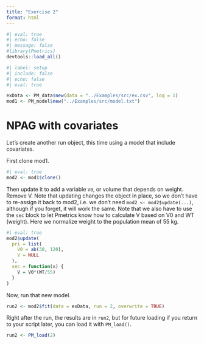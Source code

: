 ```yaml
---
title: "Exercise 2"
format: html
---
```


```r
#| eval: true
#| echo: false
#| message: false
#library(Pmetrics)
devtools::load_all()
```


```r
#| label: setup
#| include: false
#| echo: false
#| eval: true

exData <- PM_data$new(data = "../Examples/src/ex.csv", loq = 1)
mod1 <- PM_model$new("../Examples/src/model.txt")
```

# NPAG with covariates

Let's create another run object, this time using a model that include covariates.

First clone mod1.

```r
#| eval: true
mod2 <- mod1$clone()
```

Then update it to add a variable `V0`, or volume that depends on weight. Remove V. Note that updating changes the object in place, so we don't have to re-assign it back to mod2, i.e. we don't need `mod2 <- mod2$update(...)`, although if you forget, it will work the same. Note that we also have to use the `sec` block to let Pmetrics know how to calculate V based on V0 and WT (weight). Here we normalize weight to the population mean of 55 kg.

```r
#| eval: true
mod2$update(
  pri = list(
    V0 = ab(30, 120),
    V = NULL
  ),
  sec = function(x) {
    V = V0*(WT/55)
  }
)

```

Now, run that new model.

```r
run2 <- mod2$fit(data = exData, run = 2, overwrite = TRUE)
```

Right after the run, the results are in `run2`, but for future loading if you return to your script later, you can load it with `PM_load()`.

```r
run2 <- PM_load(2)
```

